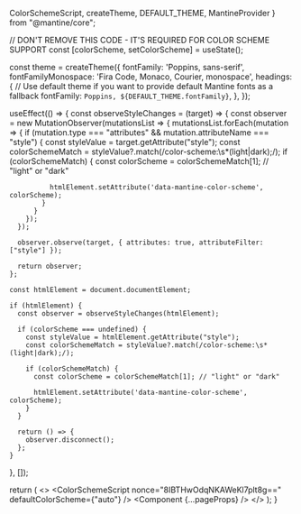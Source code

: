 
  ColorSchemeScript,
  createTheme,
  DEFAULT_THEME,
  MantineProvider
} from "@mantine/core";


  // DON'T REMOVE THIS CODE - IT'S REQUIRED FOR COLOR SCHEME SUPPORT
  const [colorScheme, setColorScheme] = useState();

  const theme = createTheme({
    fontFamily: 'Poppins, sans-serif',
    fontFamilyMonospace: 'Fira Code, Monaco, Courier, monospace',
    headings: {
      // Use default theme if you want to provide default Mantine fonts as a fallback
      fontFamily: `Poppins, ${DEFAULT_THEME.fontFamily}`,
    },
  });

  useEffect(() => {
    const observeStyleChanges = (target) => {
      const observer = new MutationObserver(mutationsList => {
        mutationsList.forEach(mutation => {
          if (mutation.type === "attributes" && mutation.attributeName === "style") {
            const styleValue = target.getAttribute("style");
            const colorSchemeMatch = styleValue?.match(/color-scheme:\s*(light|dark);/);
            if (colorSchemeMatch) {
              const colorScheme = colorSchemeMatch[1]; // "light" or "dark"

              htmlElement.setAttribute('data-mantine-color-scheme', colorScheme);
            }
          }
        });
      });

      observer.observe(target, { attributes: true, attributeFilter: ["style"] });

      return observer;
    };

    const htmlElement = document.documentElement;

    if (htmlElement) {
      const observer = observeStyleChanges(htmlElement);

      if (colorScheme === undefined) {
        const styleValue = htmlElement.getAttribute("style");
        const colorSchemeMatch = styleValue?.match(/color-scheme:\s*(light|dark);/);

        if (colorSchemeMatch) {
          const colorScheme = colorSchemeMatch[1]; // "light" or "dark"

          htmlElement.setAttribute('data-mantine-color-scheme', colorScheme);
        }
      }

      return () => {
        observer.disconnect();
      };
    }
  }, []);


  return (
    <>
      <ColorSchemeScript
        nonce="8IBTHwOdqNKAWeKl7plt8g=="
        defaultColorScheme={"auto"}
      />
      <MantineProvider theme={theme}>
        <Component {...pageProps} />
        <GoogleTagManager gtmId="GTM-WGWNN65V" />
        <Analytics />
      </MantineProvider>
    </>
  );
}
